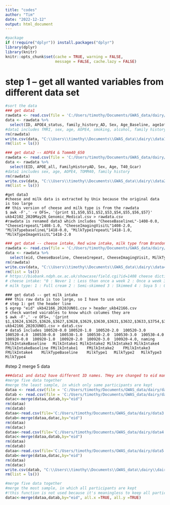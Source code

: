 ```yaml
---
title: "codes"
author: "Tim"
date: "2022-12-12"
output: html_document
---
```

```r
#package
if (!require("dplyr")) install.packages("dplyr")
library(dplyr)
library(knitr)
knitr::opts_chunk$set(cache = TRUE, warning = FALSE, 
                      message = FALSE, cache.lazy = FALSE)
```
# step 1 -- get all wanted variables from different data set
```r
#sort the data
### get data1
rawdata <- read.csv(file = 'C:/Users/timothy/Documents/GWAS_data/dairy/IGF1data.csv')
data <- rawdata %>%
  select(ID, APOE4_status, family_history_AD, Sex, Age_Baseline, age1of3groups, SmokingY08, AlcoholY08, BMI_Y08andY12andY14_mean, rsfMRI_Component1, rsfMRI_Component5, rsfMRI_Component7, rsfMRI_Component9, rsfMRI_Component13, rsfMRI_Component14, rsfMRI_Component20)
#data1 includes fMRI, sex, age, AOPE4, smoking, alcohol, family history, and BMI
rm(rawdata)
write.csv(data, "C:\\Users\\timothy\\Documents\\GWAS_data\\dairy\\data1.csv", row.names=FALSE)
rm(list = ls())
```

```r
### get data2 -- AOPE4 & Tomm40_650
rawdata <- read.csv(file = 'C:/Users/timothy/Documents/GWAS_data/dairy/UKB_Jan_27_2020.csv')
data <- rawdata %>%
  select(EID, APOE_all, FamilyHistoryAD, Sex, Age, T40_Gcar)
#data1 includes sex, age, AOPE4, TOMM40, family history
rm(rawdata)
write.csv(data, "C:\\Users\\timothy\\Documents\\GWAS_data\\dairy\\data2.csv", row.names=FALSE)
rm(list = ls())
```

```unix
#get data3
#cheese and milk data is extracted by Unix because the original data is too large
## this version of cheese and milk type is from the rawdata
$ awk -F',' -v OFS=, '{print $1,$50,$51,$52,$53,$54,$55,$56,$57}' ukb42102_2020May26_Genomic_Medical.csv > rawdata.csv
#rawdata is renamed data3 which includes "CheeseBaselineL"-1408-0.0, "Cheese1repeatL"1408-1.0, "CheeseImagingVisitL"1408-2.0, "MilkTypebaselineL"1418-0.0, "MilkType1repeatL"1418-1.0, "MilkTypeImageVisitL"1418-2.0
```


```r
### get data4 -- cheese intake, Red wine intake, milk type from Brandon's data
rawdata <- read.csv(file = 'C:/Users/timothy/Documents/GWAS_data/dairy/UKBiobank_Masterfile_rename.csv')
data <- rawdata %>%
  select(eid, CheeseBaseline, Cheese1repeat, CheeseImagingVisit, MilkTypebaseline, MilkType1repeat, MilkTypeImageVisit)
rm(rawdata)
write.csv(data, "C:\\Users\\timothy\\Documents\\GWAS_data\\dairy\\data4.csv", row.names=FALSE)
rm(list = ls())
# https://biobank.ndph.ox.ac.uk/showcase/field.cgi?id=1408 cheese dictionary
# cheese intake: "0 : Never 1 : Less than once a week 2 : Once a week 3 : 2-4 times a week 4 : 5-6 times a week 5 : Once or more daily  -1 : Do not know  -3 : Prefer not to answer"
# milk type: 1 : Full cream 2 : Semi-skimmed 3 : Skimmed 4 : Soya 5 : Other type of milk 6 : Never/rarely have milk -1 : Do not know -3 : Prefer not to answer
```

```unix
### get data5 -- get milk intake
### this raw data is too large, so I have to use unix
# step 1: get the header line
$ egrep "eid" ukb42166_2020JUN01.csv > header_ukb42166.csv
# check wanted vairables to know which columes they are
$ awk -F',' -v OFS=, '{print $1,$3624,$3625,$3626,$3627,$3628,$3629,$3630,$3631,$3632,$3633,$3754,$3755,$3756,$3757,$3758}' ukb42166_2020JUN01.csv > data5.csv
# data5 includes 100520-0.0	100520-1.0	100520-2.0	100520-3.0	100520-4.0	100530-0.0	100530-1.0	100530-2.0	100530-3.0	100530-4.0	100920-0.0	100920-1.0	100920-2.0	100920-3.0	100920-4.0, naming MilkIntakeBaseline	MilkIntake1	MilkIntake2	MilkIntake3	MilkIntake4	FMilkIntakeBaseline	FMilkIntake1	FMilkIntake2	FMilkIntake3	FMilkIntake4	MilkTypeBaseline	MilkType1	MilkType2	MilkType3	MilkType4
```
#step 2 merge 5 data
```r
###data1 and data2 have different ID names. THey are changed to eid manually
#merge five data together
#merge the least sample, in which only same participants are kept
dataa <- read.csv(file = 'C:/Users/timothy/Documents/GWAS_data/dairy/data1.csv')
datab <- read.csv(file = 'C:/Users/timothy/Documents/GWAS_data/dairy/data2.csv')
datac<-merge(dataa,datab,by="eid")
rm(dataa)
rm(datab)
dataa<-read.csv(file='C:/Users/timothy/Documents/GWAS_data/dairy/data3.csv')
datab<-merge(dataa,datac,by="eid")
rm(dataa)
rm(datac)
dataa<-read.csv(file='C:/Users/timothy/Documents/GWAS_data/dairy/data4.csv')
datac<-merge(dataa,datab,by="eid")
rm(dataa)
rm(datab)
dataa<-read.csv(file='C:/Users/timothy/Documents/GWAS_data/dairy/data5.csv')
datab<-merge(dataa,datac,by="eid")
rm(dataa)
rm(datac)
write.csv(datab, "C:\\Users\\timothy\\Documents\\GWAS_data\\dairy\\dairydata.csv", row.names=FALSE)
rm(list = ls())
```


```r
#merge five data together
#merge the most sample, in which all participants are kept
#!this function is not used because it's meaningless to keep all participants.
datac<-merge(dataa,datab,by="eid", all.x =TRUE, all.y =TRUE)
```




